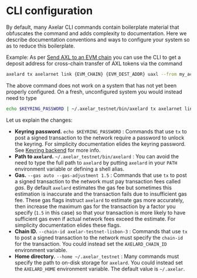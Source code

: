 # CLI configuration

By default, many Axelar CLI commands contain boilerplate material that obfuscates the command and adds complexity to documentation. Here we describe documentation conventions and ways to configure your system so as to reduce this boilerplate.

Example: As per [Send AXL to an EVM chain](/learn/cli/axl-to-evm/) you can use the CLI to get a deposit address for cross-chain transfer of AXL tokens via the command

```bash
axelard tx axelarnet link {EVM_CHAIN} {EVM_DEST_ADDR} uaxl --from my_account
```

The above command does not work on a system that has not yet been properly configured. On a fresh, unconfigured system you would instead need to type

```bash
echo $KEYRING_PASSWORD | ~/.axelar_testnet/bin/axelard tx axelarnet link {EVM_CHAIN} {EVM_DEST_ADDR} uaxl --from validator --gas auto --gas-adjustment 1.5 --chain-id axelar-testnet-lisbon-3 --home ~/.axelar_testnet
```

Let us explain the changes:

- **Keyring password.** `echo $KEYRING_PASSWORD` : Commands that use `tx` to post a signed transaction to the network require a password to unlock the keyring. For simplicity documentation elides the keyring password. See [Keyring backend](/node/keyring/) for more info.
- **Path to `axelard`.** `~/.axelar_testnet/bin/axelard` : You can avoid the need to type the full path to `axelard` by putting `axelard` in your `PATH` environment variable or defining a shell alias.
- **Gas.** `--gas auto --gas-adjustment 1.5` : Commands that use `tx` to post a signed transaction to the network must pay transaction fees called _gas_. By default `axelard` estimates the gas fee but sometimes this estimation is inaccurate and the transaction fails due to insufficient gas fee. These gas flags instruct `axelard` to estimate gas more accurately, then increase the maximum gas for the transaction by a factor you specify (`1.5` in this case) so that your transaction is more likely to have sufficient gas even if actual network fees exceed the estimate. For simplicity documentation elides these flags.
- **Chain ID.** `--chain-id axelar-testnet-lisbon-3` : Commands that use `tx` to post a signed transaction to the network must specify the `chain-id` for the transaction. You could instead set the `AXELARD_CHAIN_ID` environment variable.
- **Home directory.** `--home ~/.axelar_testnet` : Many commands must specify the path to on-disk storage for `axelard`. You could instead set the `AXELARD_HOME` environment variable. The default value is `~/.axelar`.
